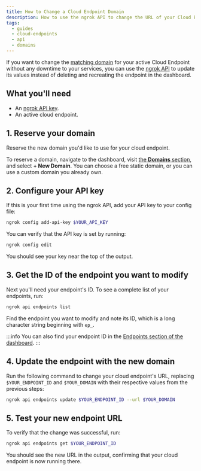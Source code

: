 ```yaml
---
title: How to Change a Cloud Endpoint Domain
description: How to use the ngrok API to change the URL of your Cloud Endpoint with zero downtime.
tags:
  - guides
  - cloud-endpoints
  - api
  - domains
---
```


If you want to change the [matching domain](/docs/universal-gateway/domains/) for your active Cloud Endpoint without any downtime to your services, you can use the [ngrok API](/docs/api/) to update its values instead of deleting and recreating the endpoint in the dashboard.

## What you'll need

- An [ngrok API key](https://dashboard.ngrok.com/api-keys).
- An active cloud endpoint.

## 1. Reserve your domain

Reserve the new domain you'd like to use for your cloud endpoint.

To reserve a domain, navigate to the dashboard, visit [the **Domains** section](https://dashboard.ngrok.com/domains), and select **+ New Domain**.
You can choose a free static domain, or you can use a custom domain you already own.

## 2. Configure your API key

If this is your first time using the ngrok API, add your API key to your config file:

```bash
ngrok config add-api-key $YOUR_API_KEY
```

You can verify that the API key is set by running:

```bash 
ngrok config edit
```

You should see your key near the top of the output.

## 3. Get the ID of the endpoint you want to modify

Next you'll need your endpoint's ID.
To see a complete list of your endpoints, run:

```bash
ngrok api endpoints list
```

Find the endpoint you want to modify and note its ID, which is a long character string beginning with `ep_`.

:::info
You can also find your endpoint ID in the [Endpoints section of the dashboard](https://dashboard.ngrok.com/endpoints).
:::

## 4. Update the endpoint with the new domain

Run the following command to change your cloud endpoint's URL, replacing `$YOUR_ENDPOINT_ID` and `$YOUR_DOMAIN` with their respective values from the previous steps:

```bash
ngrok api endpoints update $YOUR_ENDPOINT_ID --url $YOUR_DOMAIN
```

## 5. Test your new endpoint URL

To verify that the change was successful, run:

```bash 
ngrok api endpoints get $YOUR_ENDPOINT_ID
```

You should see the new URL in the output, confirming that your cloud endpoint is now running there.